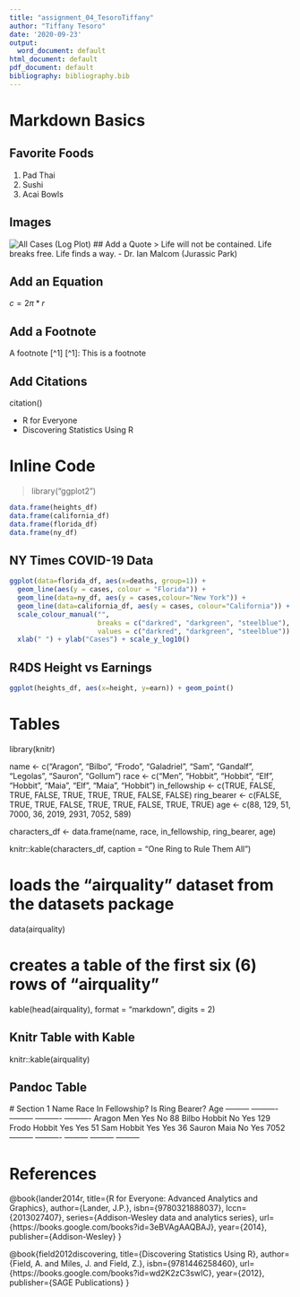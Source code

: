```yaml
---
title: "assignment_04_TesoroTiffany"
author: "Tiffany Tesoro"
date: '2020-09-23'
output:
  word_document: default
html_document: default
pdf_document: default
bibliography: bibliography.bib
---
```

  
# Markdown Basics
  
## Favorite Foods
  1. Pad Thai
  2. Sushi
  3. Acai Bowls
  
## Images
  ![All Cases (Log Plot)](completed/assignment04/plots/10-all-cases-log.png) 
## Add a Quote
  > Life will not be contained. Life breaks free. Life finds a way. - Dr. Ian Malcom (Jurassic Park)
  
## Add an Equation
$c = 2\pi*r$ 

## Add a Footnote
A footnote [^1]
[^1]: This is a footnote

## Add Citations
citation()

* R for Everyone
* Discovering Statistics Using R

# Inline Code
> library("ggplot2")
```r
data.frame(heights_df)
data.frame(california_df)
data.frame(florida_df)
data.frame(ny_df)
```

## NY Times COVID-19 Data
```r
ggplot(data=florida_df, aes(x=deaths, group=1)) +
  geom_line(aes(y = cases, colour = "Florida")) +
  geom_line(data=ny_df, aes(y = cases,colour="New York")) +
  geom_line(data=california_df, aes(y = cases, colour="California")) +
  scale_colour_manual("",
                      breaks = c("darkred", "darkgreen", "steelblue"),
                      values = c("darkred", "darkgreen", "steelblue")) +
  xlab(" ") + ylab("Cases") + scale_y_log10()
```

## R4DS Height vs Earnings
```r
ggplot(heights_df, aes(x=height, y=earn)) + geom_point()
```

# Tables
library(knitr)

name <- c("Aragon", "Bilbo", "Frodo", "Galadriel", "Sam", "Gandalf", "Legolas", "Sauron", "Gollum")
race <- c("Men", "Hobbit", "Hobbit", "Elf", "Hobbit", "Maia", "Elf", "Maia", "Hobbit")
in_fellowship <- c(TRUE, FALSE, TRUE, FALSE, TRUE, TRUE, TRUE, FALSE, FALSE)
ring_bearer <- c(FALSE, TRUE, TRUE, FALSE, TRUE, TRUE, FALSE, TRUE, TRUE)
age <- c(88, 129, 51, 7000, 36, 2019, 2931, 7052, 589)

characters_df <- data.frame(name, race, in_fellowship, ring_bearer, age)

knitr::kable(characters_df, caption = "One Ring to Rule Them All")

# loads the "airquality" dataset from the datasets package
data(airquality)

# creates a table of the first six (6) rows of "airquality"
kable(head(airquality), format = "markdown", digits = 2)

## Knitr Table with Kable
knitr::kable(airquality)

## Pandoc Table
 # Section 1
   Name	        Race  	In Fellowship?	Is Ring Bearer? 	Age
  ---------  ----------    ---------      ----------   ----------
  Aragon	        Men       	Yes	            No	        88
  Bilbo	        Hobbit	      No	            Yes	        129
  Frodo	        Hobbit	     Yes	            Yes	        51
  Sam	          Hobbit	     Yes	            Yes	        36
  Sauron	       Maia	        No	            Yes	        7052
  ---------  ----------  ---------       ---------      ---------

# References
@book{lander2014r,
  title={R for Everyone: Advanced Analytics and Graphics},
  author={Lander, J.P.},
  isbn={9780321888037},
  lccn={2013027407},
  series={Addison-Wesley data and analytics series},
  url={https://books.google.com/books?id=3eBVAgAAQBAJ},
  year={2014},
  publisher={Addison-Wesley}
}

@book{field2012discovering,
  title={Discovering Statistics Using R},
  author={Field, A. and Miles, J. and Field, Z.},
  isbn={9781446258460},
  url={https://books.google.com/books?id=wd2K2zC3swIC},
  year={2012},
  publisher={SAGE Publications}
}
